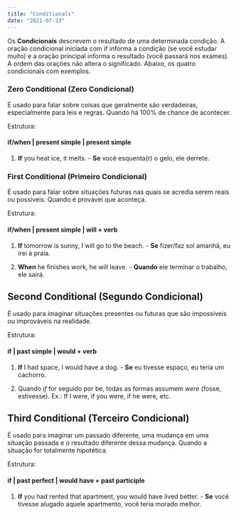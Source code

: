 ```yaml
---
title: "Conditionals"
date: "2021-07-23"
---
```


Os **Condicionais** descrevem o resultado de uma determinada condição. A oração condicional iniciada com if informa a condição (se você estudar muito) e a oração principal informa o resultado (você passará nos exames). A ordem das orações não altera o significado. Abaixo, os quatro condicionais com exemplos.

### Zero Conditional (Zero Condicional)

É usado para falar sobre coisas que geralmente são verdadeiras, especialmente para leis e regras. Quando há 100% de chance de acontecer.

Estrutura:

#### if/when | present simple | present simple

1. **If** you heat ice, it melts. - **Se** você esquenta(r) o gelo, ele derrete.

### First Conditional (Primeiro Condicional)

É usado para falar sobre situações futuras nas quais se acredia serem reais ou possíveis. Quando é provável que aconteça.

Estrutura:

#### if/when | present simple | will + verb

1. **If** tomorrow is sunny, I will go to the beach. - **Se** fizer/faz sol amanhã, eu irei à praia.

2. **When** he finishes work, he will leave. - **Quando** ele terminar o trabalho, ele sairá.

## Second Conditional (Segundo Condicional)

É usado para imaginar situações presentes ou futuras que são impossíveis ou improváveis na realidade.

Estrutura:

#### if | past simple | would + verb

1. **If** I had space, I would have a dog. - **Se** eu tivesse espaço, eu teria um cachorro.

2. Quando _if_ for seguido por be, todas as formas assumem _were_ (fosse, estivesse). Ex.: If I were, if you were, if he were, etc.

## Third Conditional (Terceiro Condicional)

É usado para imaginar um passado diferente, uma mudança em uma situação passada e o resultado diferente dessa mudança. Quando a situação for totalmente hipotética.

Estrutura:

#### if | past perfect | would have + past participle

1. **If** you had rented that apartment, you would have lived better. - **Se** você tivesse alugado aquele apartmento, você teria morado melhor.
